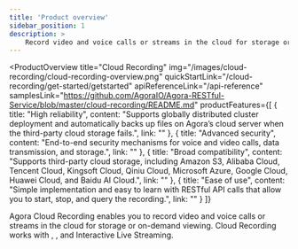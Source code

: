 ```yaml
---
title: 'Product overview'
sidebar_position: 1
description: >
    Record video and voice calls or streams in the cloud for storage or on-demand viewing.
---
```



<ProductOverview
title="Cloud Recording"
img="/images/cloud-recording/cloud-recording-overview.png"
quickStartLink="/cloud-recording/get-started/getstarted"
apiReferenceLink="/api-reference"
samplesLink="https://github.com/AgoraIO/Agora-RESTful-Service/blob/master/cloud-recording/README.md"
productFeatures={[
{
title: "High reliability",
content: "Supports globally distributed cluster deployment and automatically backs up files on Agora’s cloud server when the third-party cloud storage fails.",
link: ""
},
{
title: "Advanced security",
content: "End-to-end security mechanisms for voice and video calls, data transmission, and storage.",
link: ""
},
{
title: "Broad compatibility",
content: "Supports third-party cloud storage, including Amazon S3, Alibaba Cloud, Tencent Cloud, Kingsoft Cloud, Qiniu Cloud, Microsoft Azure, Google Cloud, Huawei Cloud, and Baidu AI Cloud.",
link: ""
},
{
title: "Ease of use",
content: "Simple implementation and easy to learn with RESTful API calls that allow you to start, stop, and query the recording.",
link: ""
}
]}

>

Agora Cloud Recording enables you to record video and voice calls or streams in the cloud for storage or on-demand viewing. Cloud Recording works with <Vg k="AUDIO" />, <Vg k="VIDEO" />, and Interactive Live Streaming.

</ProductOverview>